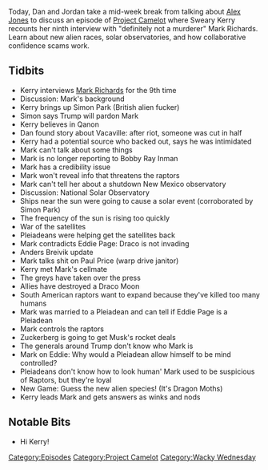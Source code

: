 {{DEFAULTSORT:
    #_EPISODE_0217:Space Liars and Dragon Moths
}}{{Episode
    | title           = Space Liars and Dragon Moths
    | caption         = Listen to this episode on [https://knowledgefight.libsyn.com/knowledge-fight-space-liars-and-dragon-moths Libsyn] [https://open.spotify.com/episode/3nIpqOifWxsuvQ1tWwrv3s Spotify], Read the [[Transcript/217: Space Liars and Dragon Moths|Unofficial Transcript]]
    | episodeNumber   = 217
    | length          = 02:36:40
    | airDate         = October 17, 2018
    | episodeType     = [[:Category:Project Camelot|Project Camelot]], [[:Category:Wacky Wednesday|Wacky Wednesday]]
    | appearance      = [[Kerry Cassidy]], [[Mark Richards]], [[Simon Park]], [[Eddie Page]], [[Jo Ann Richards]], [[Bobby Ray Inman]], [[Anders Breivik]], [[Paul Price]]
    | previousEpisode = [[216: November 11, 2010]]
    | nextEpisode     = [[218: October 17, 2018]]
}}

{{Stub}}

Today, Dan and Jordan take a mid-week break from talking about [[Alex Jones]] to discuss an episode of [[Project Camelot]] where Sweary Kerry recounts her ninth interview with "definitely not a murderer" Mark Richards. Learn about new alien races, solar observatories, and how collaborative confidence scams work.

==Tidbits==

*Kerry interviews [[Mark Richards]] for the 9th time
*Discussion: Mark's background
*Kerry brings up Simon Park (British alien fucker)
*Simon says Trump will pardon Mark
*Kerry believes in Qanon
*Dan found story about Vacaville: after riot, someone was cut in half
*Kerry had a potential source who backed out, says he was intimidated
*Mark can't talk about some things
*Mark is no longer reporting to Bobby Ray Inman
*Mark has a credibility issue
*Mark won't reveal info that threatens the raptors
*Mark can't tell her about a shutdown New Mexico observatory
*Discussion: National Solar Observatory
*Ships near the sun were going to cause a solar event (corroborated by Simon Park)
*The frequency of the sun is rising too quickly
*War of the satellites
*Pleiadeans were helping get the satellites back
*Mark contradicts Eddie Page: Draco is not invading
*Anders Breivik update
*Mark talks shit on Paul Price (warp drive janitor)
*Kerry met Mark's cellmate
*The greys have taken over the press
*Allies have destroyed a Draco Moon
*South American raptors want to expand because they've killed too many humans
*Mark was married to a Pleiadean and can tell if Eddie Page is a Pleiadean
*Mark controls the raptors
*Zuckerberg is going to get Musk's rocket deals
*The generals around Trump don't know who Mark is
*Mark on Eddie: Why would a Pleiadean allow himself to be mind controlled?
*Pleiadeans don't know how to look human' Mark used to be suspicious of Raptors, but they're loyal
*New Game: Guess the new alien species! (It's Dragon Moths)
*Kerry leads Mark and gets answers as winks and nods

==Notable Bits==

*Hi Kerry!

[[Category:Episodes]]
[[Category:Project Camelot]]
[[Category:Wacky Wednesday]]
